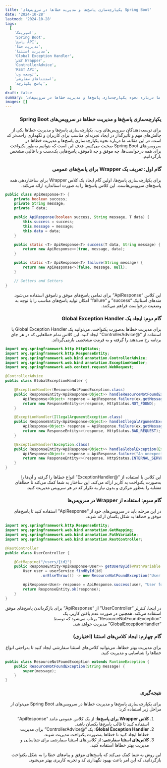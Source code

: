 ```yaml
---
title: 'یکپارچه‌سازی پاسخ‌ها و مدیریت خطاها در سرویس‌های Spring Boot'
date: '2024-10-28'
lastmod: '2024-10-28'
tags:
  [
    'اسپرینگ',
    'Spring Boot',
    'پاسخ API',
    'مدیریت خطا',
    'مدیریت استثنا',
    'Global Exception Handler',
    'کلاس Wrapper',
    'ControllerAdvice',
    'REST API',
    'توسعه وب',
    'استثناهای سفارشی',
    'پاسخ یکپارچه',
  ]
draft: false
summary: 'در این مقاله، ما درباره نحوه یکپارچه‌سازی پاسخ‌ها و مدیریت خطاها در سرویس‌های Spring Boot صحبت می‌کنیم. هدف این است که بتوانیم به‌طور یکنواخت برای همه درخواست‌ها، چه موفق و چه ناموفق، پاسخ‌هایی یک‌دست و با قالبی مشخص بازگردانیم.'
images: []
---
```


<div dir="rtl">

### یکپارچه‌سازی پاسخ‌ها و مدیریت خطاها در سرویس‌های Spring Boot

برای توسعه‌دهندگان سرویس‌های وب، یکپارچه‌سازی پاسخ‌ها و مدیریت خطاها یکی از چالش‌های مهم و تأثیرگذار در ایجاد تجربه‌ای مناسب برای کاربران و نگهداری راحت‌تر کد است. در این مقاله، ما درباره نحوه یکپارچه‌سازی پاسخ‌ها و مدیریت خطاها در سرویس‌های Spring Boot صحبت می‌کنیم. هدف این است که بتوانیم به‌طور یکنواخت برای همه درخواست‌ها، چه موفق و چه ناموفق، پاسخ‌هایی یک‌دست و با قالبی مشخص بازگردانیم.

### گام اول: تعریف یک Wrapper برای پاسخ‌های عمومی

برای یکپارچه‌سازی پاسخ‌ها، اولین گام ایجاد یک کلاس Wrapper برای ساختاردهی همه پاسخ‌های سرویس‌هاست. این کلاس پاسخ‌ها را به صورت استاندارد ارائه می‌کند.

<div dir="ltr">

```java
public class ApiResponse<T> {
    private boolean success;
    private String message;
    private T data;

    public ApiResponse(boolean success, String message, T data) {
        this.success = success;
        this.message = message;
        this.data = data;
    }

    public static <T> ApiResponse<T> success(T data, String message) {
        return new ApiResponse<>(true, message, data);
    }

    public static <T> ApiResponse<T> failure(String message) {
        return new ApiResponse<>(false, message, null);
    }

    // Getters and Setters
}
```

</div>

این کلاس “ApiResponse” برای تمامی پاسخ‌های موفق و ناموفق استفاده می‌شود. متدهای استاتیک “success” و “failure” امکان تولید پاسخ‌های مناسب را با توجه به وضعیت درخواست فراهم می‌کنند.

### گام دوم: ایجاد یک Global Exception Handler

برای مدیریت خطاها به‌صورت یکنواخت، می‌توانید یک Global Exception Handler با استفاده از “@ControllerAdvice” ایجاد کنید. این کلاس تمام خطاهایی که در هر جای برنامه رخ می‌دهند را گرفته و به فرمت مشخصی بازمی‌گرداند.

<div dir="ltr">

```java
import org.springframework.http.HttpStatus;
import org.springframework.http.ResponseEntity;
import org.springframework.web.bind.annotation.ControllerAdvice;
import org.springframework.web.bind.annotation.ExceptionHandler;
import org.springframework.web.context.request.WebRequest;

@ControllerAdvice
public class GlobalExceptionHandler {

    @ExceptionHandler(ResourceNotFoundException.class)
    public ResponseEntity<ApiResponse<Object>> handleResourceNotFoundException(ResourceNotFoundException ex, WebRequest request) {
        ApiResponse<Object> response = ApiResponse.failure(ex.getMessage());
        return new ResponseEntity<>(response, HttpStatus.NOT_FOUND);
    }

    @ExceptionHandler(IllegalArgumentException.class)
    public ResponseEntity<ApiResponse<Object>> handleIllegalArgumentException(IllegalArgumentException ex, WebRequest request) {
        ApiResponse<Object> response = ApiResponse.failure(ex.getMessage());
        return new ResponseEntity<>(response, HttpStatus.BAD_REQUEST);
    }

    @ExceptionHandler(Exception.class)
    public ResponseEntity<ApiResponse<Object>> handleGlobalException(Exception ex, WebRequest request) {
        ApiResponse<Object> response = ApiResponse.failure("An unexpected error occurred");
        return new ResponseEntity<>(response, HttpStatus.INTERNAL_SERVER_ERROR);
    }
}
```

</div>

این کلاس با استفاده از “@ExceptionHandler” انواع خطاها را گرفته و آن‌ها را به‌صورت یکنواخت به کاربر ارائه می‌کند. این ساختار به شما کمک می‌کند تا خطاهای مشابه را به‌طور مرکزی و بدون نیاز به تکرار کد در هر سرویس مدیریت کنید.

### گام سوم: استفاده از Wrapper در سرویس‌ها

در این مرحله باید در سرویس‌های خود از “ApiResponse” استفاده کنید تا پاسخ‌های موفق و خطاها به شکل یکسان ارائه شوند.

<div dir="ltr">

```java
import org.springframework.http.ResponseEntity;
import org.springframework.web.bind.annotation.GetMapping;
import org.springframework.web.bind.annotation.PathVariable;
import org.springframework.web.bind.annotation.RestController;

@RestController
public class UserController {

    @GetMapping("/users/{id}")
    public ResponseEntity<ApiResponse<User>> getUserById(@PathVariable Long id) {
        User user = userService.findById(id)
                .orElseThrow(() -> new ResourceNotFoundException("User not found with id " + id));

        ApiResponse<User> response = ApiResponse.success(user, "User found successfully");
        return ResponseEntity.ok(response);
    }
}
```

</div>

در اینجا، کنترلر “UserController” از “ApiResponse” برای بازگرداندن پاسخ‌های موفق استفاده می‌کند. همچنین در صورت عدم یافتن کاربر، یک “ResourceNotFoundException” پرتاب می‌شود که توسط “GlobalExceptionHandler” مدیریت خواهد شد.

### گام چهارم: ایجاد کلاس‌های استثنا (اختیاری)

برای مدیریت بهتر خطاها، می‌توانید کلاس‌های استثنا سفارشی ایجاد کنید تا به‌راحتی انواع خطاها را شناسایی و مدیریت کنید.

<div dir="ltr">

```java
public class ResourceNotFoundException extends RuntimeException {
    public ResourceNotFoundException(String message) {
        super(message);
    }
}
```

</div>

### نتیجه‌گیری

برای یکپارچه‌سازی پاسخ‌ها و مدیریت خطاها در سرویس‌های Spring Boot می‌توان از مراحل زیر استفاده کرد:

1. **کلاس Wrapper برای پاسخ‌ها**: از یک کلاس عمومی مانند “ApiResponse” استفاده کنید تا قالب پاسخ‌ها یکسان باشد.
2. **Global Exception Handler**: یک “@ControllerAdvice” برای مدیریت خطاها ایجاد کنید تا خطاها به‌صورت یکنواخت مدیریت شوند.
3. **کلاس‌های استثنا سفارشی**: از کلاس‌های استثنا سفارشی برای شناسایی و مدیریت بهتر خطاها استفاده کنید.

این روش به شما کمک می‌کند که پاسخ‌های موفق و پیام‌های خطا را به شکل یکنواخت بازگردانید، که این امر باعث بهبود نگهداری کد و تجربه کاربری بهتر می‌شود.

</div>
